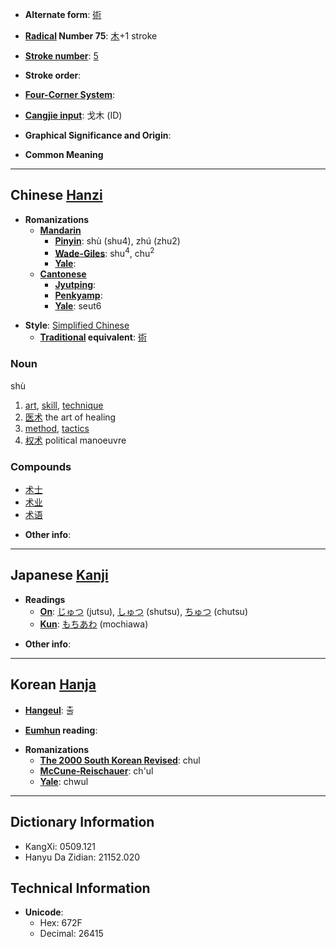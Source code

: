* '''Alternate form''': [[術]]

* '''[[Wiktionary:Chinese radical index| Radical]] Number 75''': [[Wiktionary:Chinese radical index 木|木]]+1 stroke

* '''[[Wiktionary:Chinese total strokes index|Stroke number]]''': [[Wiktionary:Chinese total strokes index 5|5]]

* '''Stroke order''': 

* '''[[Wiktionary:Chinese four corner index|Four-Corner System]]''': 

* '''[[Wiktionary:Chinese Cangjie index|Cangjie input]]''': 戈木 (ID)

* '''Graphical Significance and Origin''': 

* '''Common Meaning'''

----

== Chinese [[Hanzi]] ==

* '''Romanizations'''
** '''[[Mandarin]]'''
*** '''[[Pinyin]]''': shù (shu4), zhú (zhu2)
*** '''[[Wade-Giles]]''': shu<sup>4</sup>, chu<sup>2</sup>
*** '''[[Yale]]''': 
** '''[[Cantonese]]'''
*** '''[[Jyutping]]''':
*** '''[[Penkyamp]]''': 
*** '''[[Yale]]''': seut6

* '''Style''': [[Simplified Chinese]] 
** '''[[Traditional Chinese|Traditional]] equivalent''': [[術]]

===Noun===
shù

# [[art]], [[skill]], [[technique]]
#[[医术]] the art of healing
# [[method]], [[tactics]]
#[[权术]] political manoeuvre

===Compounds===
*[[术士]]
*[[术业]]
*[[术语]]

* '''Other info''': 

----

== Japanese [[Kanji]] ==

* '''Readings'''
** '''[[On]]''': [[じゅつ]] (jutsu), [[しゅつ]] (shutsu), [[ちゅつ]] (chutsu)
** '''[[Kun]]''': [[もちあわ]] (mochiawa)

* '''Other info''':  

----

== Korean [[Hanja]] ==

* '''[[Hangeul]]''': 출

* '''[[Eumhun]] reading''': 

* '''Romanizations'''
** '''[[The 2000 South Korean Revised Romanization|The 2000 South Korean Revised]]''': chul
** '''[[McCune-Reischauer]]''': ch'ul
** '''[[Yale]]''': chwul

----

== Dictionary Information ==

* KangXi: 0509.121
* Hanyu Da Zidian: 21152.020

== Technical Information ==

* '''Unicode''':
** Hex: 672F
** Decimal: 26415
